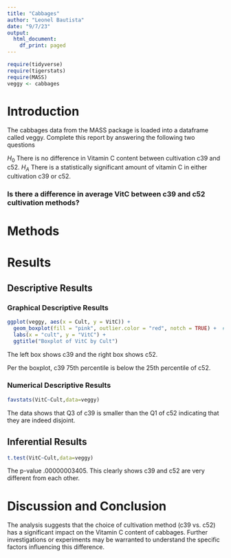 ```yaml
---
title: "Cabbages"
author: "Leonel Bautista"
date: "9/7/23"
output:
  html_document:
    df_print: paged
---
```


```r
require(tidyverse)
require(tigerstats)
require(MASS)
veggy <- cabbages
```

# Introduction

<!--In this section you explain what you are trying to show.  Where did the data come from?  What is the research or other question you are trying to answer?!-->
 The cabbages data from the MASS package is loaded into a dataframe called veggy. Complete this report by answering the following two questions  

$H_0$ There is no difference in Vitamin C content between cultivation c39 and c52.
$H_A$ There is a statistically significant amount of vitamin C in either cultivation c39 or c52.

### Is there a difference in average VitC between c39 and c52 cultivation methods?  

# Methods

<!--Decide on your methods:  use "variable analysis" or other appropriate descriptors.  Make sure to choose at least one graphical method and at least one numerical method.!-->

# Results

<!--Divide this section into two sub-sections:  One for your descriptive  results and one for your inferential results.!-->

## Descriptive Results

### Graphical Descriptive Results

<!--Graphical results here.  Make sure to show your code.  Provide appropriate labels for axes, giving units if possible, and provide a good title for the graph, too.  Use the graphical results to describe the patterns if any that exist in the data as focused toward the research question!-->
```r
ggplot(veggy, aes(x = Cult, y = VitC)) +
  geom_boxplot(fill = "pink", outlier.color = "red", notch = TRUE) +  # Set boxplot fill color to blue, outlier color to red, and add notches
  labs(x = "cult", y = "VitC") +
  ggtitle("Boxplot of VitC by Cult")

```

The left box shows c39 and the right box shows c52.

Per the boxplot, c39 75th percentile is below the 25th percentile of c52.

### Numerical Descriptive Results

<!--Numerical results go here. Use the numerical results to describe the patterns if any that exist in the data as focused toward the research question!-->
```r
favstats(VitC~Cult,data=veggy)
```
The data shows that Q3 of c39 is smaller than the Q1 of c52 indicating that they are indeed disjoint.

## Inferential Results

<!--State hypothesis clearly.  Make sure your discussion of the inferential test covers all the aspects that the test output produces, such as test statistic, p-value etc.  Make a decision about the null hypothesis, explain the assumptions on which the selected test/procedure was based, and why the chosen procedure satisfys the assumptions and is appropriate to answer the research question!-->
```r
t.test(VitC~Cult,data=veggy)
```

The p-value .00000003405. This clearly shows c39 and c52 are very different from each other.   

# Discussion and Conclusion

<!--Discussion and conclusion here.  If you found a relationship be sure to consider whether the relationship occurs because one of the variavbles causes the other, or whether they perhasps are related for some other reason.  Watch the chapter 6 videos from the GeorgeTown videos collection.!-->

The analysis suggests that the choice of cultivation method (c39 vs. c52) has a significant impact on the Vitamin C content of cabbages. Further investigations or experiments may be warranted to understand the specific factors influencing this difference.   
